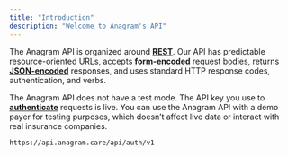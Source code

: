 ```yaml
---
title: "Introduction"
description: "Welcome to Anagram's API"
---
```


The Anagram API is organized around [**REST**](http://en.wikipedia.org/wiki/Representational_State_Transfer). Our API has predictable resource-oriented URLs, accepts [**form-encoded**](https://en.wikipedia.org/wiki/POST_\(HTTP\)#Use_for_submitting_web_forms) request bodies, returns [**JSON-encoded**](http://www.json.org/) responses, and uses standard HTTP response codes, authentication, and verbs.

The Anagram API does not have a test mode. The API key you use to [**authenticate**](https://api-docs.anagram.care/api-reference/authentication) requests is live. You can use the Anagram API with a demo payer for testing purposes, which doesn’t affect live data or interact with real insurance companies.

```Base BASE URL
https://api.anagram.care/api/auth/v1
```